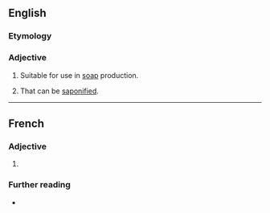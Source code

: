 ==English==

===Etymology===
{{suffix|en|saponify|able}}

===Adjective===
{{en-adj}}

# Suitable for use in [[soap]] production.
# {{lb|en|organic chemistry|of a lipid}} That can be [[saponified]].
----
==French==

===Adjective===
{{fr-adj}}

# {{l|en|saponifiable}}

===Further reading===
* {{R:TLFi}}